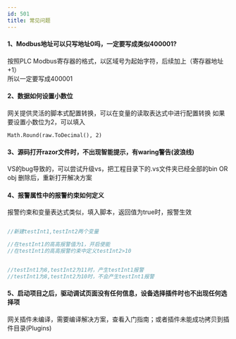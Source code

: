 ```yaml
---
id: 501
title: 常见问题
---
```




#### 1、Modbus地址可以只写地址0吗，一定要写成类似400001?

按照PLC Modbus寄存器的格式，以区域号为起始字符，后续加上（寄存器地址+1）  
所以一定要写成400001

#### 2、数据如何设置小数位

网关提供灵活的脚本式配置转换，可以在变量的读取表达式中进行配置转换 
如果要设置小数位为2，可以填入 
```
Math.Round(raw.ToDecimal(), 2)
```

#### 3、源码打开razor文件时，不出现智能提示，有waring警告(波浪线)

VS的bug导致的，可以尝试升级vs，把工程目录下的.vs文件夹已经全部的bin OR obj 删除后，重新打开解决方案

#### 4、报警属性中的报警约束如何定义

报警约束和变量表达式类似，填入脚本，返回值为true时，报警生效


  ```csharp
  
  //新建testInt1,testInt2两个变量

  //在testInt1的高高报警值为1，开启使能
  //在testInt1的高高报警约束中定义testInt2>10


  //testInt1为8,testInt2为11时，产生testInt1报警
  //testInt1为8,testInt2为10时，不会产生testInt1报警
  ```

#### 5、启动项目之后，驱动调试页面没有任何信息，设备选择插件时也不出现任何选择项

网关插件未编译，需要编译解决方案，查看入门指南；或者插件未能成功拷贝到插件目录(Plugins)